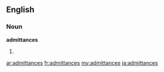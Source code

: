 ==English==
===Noun===
'''admittances'''
#{{plural of|[[admittance]]}}

[[ar:admittances]]
[[fr:admittances]]
[[my:admittances]]
[[ja:admittances]]